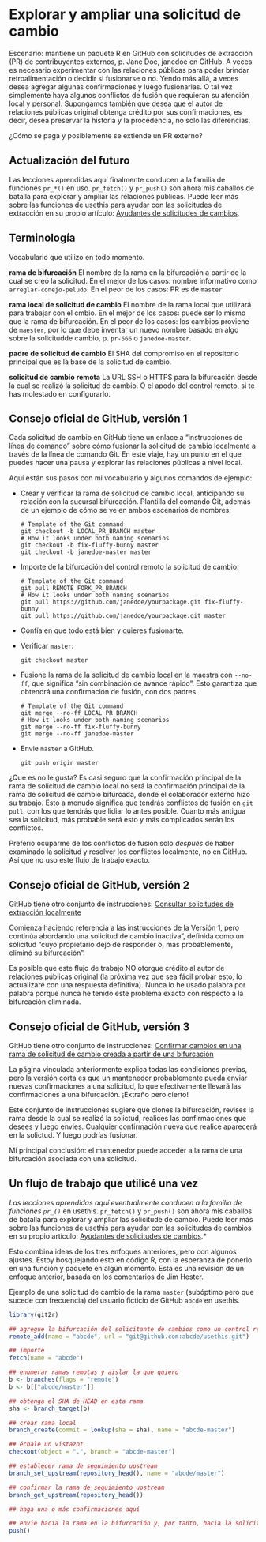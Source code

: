 # Explorar y ampliar una solicitud de cambio {#sec-pr-extend}

Escenario: mantiene un paquete R en GitHub con solicitudes de extracción (PR) de contribuyentes externos, p. Jane Doe, janedoe en GitHub. A veces es necesario experimentar con las relaciones públicas para poder brindar retroalimentación o decidir si fusionarse o no. Yendo más allá, a veces desea agregar algunas confirmaciones y luego fusionarlas. O tal vez simplemente haya algunos conflictos de fusión que requieran su atención local y personal. Supongamos también que desea que el autor de relaciones públicas original obtenga crédito por sus confirmaciones, es decir, desea preservar la historia y la procedencia, no solo las diferencias.

¿Cómo se paga y posiblemente se extiende un PR externo?

## Actualización del futuro

Las lecciones aprendidas aquí finalmente conducen a la familia de funciones `pr_*()` en uso. `pr_fetch()` y `pr_push()` son ahora mis caballos de batalla para explorar y ampliar las relaciones públicas. Puede leer más sobre las funciones de usethis para ayudar con las solicitudes de extracción en su propio artículo: [Ayudantes de solicitudes de cambios](https://usethis.r-lib.org/articles/pr-functions.html).

## Terminología

Vocabulario que utilizo en todo momento.

**rama de bifurcación** El nombre de la rama en la bifurcación a partir de la cual se creó la solicitud. En el mejor de los casos: nombre informativo como `arreglar-conejo-peludo`. En el peor de los casos: PR es de `master`.

**rama local de solicitud de cambio** El nombre de la rama local que utilizará para trabajar con el cmbio. En el mejor de los casos: puede ser lo mismo que la rama de bifurcación. En el peor de los casos: los cambios proviene de `maester`, por lo que debe inventar un nuevo nombre basado en algo sobre la solicitudde  cambio, p. `pr-666` o `janedoe-master`.

**padre de solicitud de cambio** El SHA del compromiso en el repositorio principal que es la base de la solicitud de cambio.

**solicitud de cambio remota** La URL SSH o HTTPS para la bifurcación desde la cual se realizó la solicitud de cambio. O el apodo del control remoto, si te has molestado en configurarlo.

## Consejo oficial de GitHub, versión 1

Cada solicitud de cambio en GitHub tiene un enlace a "instrucciones de línea de comando" sobre cómo fusionar la solicitud de cambio localmente a través de la línea de comando Git. En este viaje, hay un punto en el que puedes hacer una pausa y explorar las relaciones públicas a nivel local.

Aquí están sus pasos con mi vocabulario y algunos comandos de ejemplo:

-   Crear y verificar la rama de solicitud de cambio local, anticipando su relación con la sucursal bifurcación. Plantilla del comando Git, además de un ejemplo de cómo se ve en ambos escenarios de nombres:

    ```         
    # Template of the Git command
    git checkout -b LOCAL_PR_BRANCH master 
    # How it looks under both naming scenarios
    git checkout -b fix-fluffy-bunny master 
    git checkout -b janedoe-master master 
    ```

-   Importe de la bifurcación del control remoto la solicitud de cambio:

    ```         
    # Template of the Git command
    git pull REMOTE FORK_PR_BRANCH
    # How it looks under both naming scenarios
    git pull https://github.com/janedoe/yourpackage.git fix-fluffy-bunny
    git pull https://github.com/janedoe/yourpackage.git master
    ```

-   Confía en que todo está bien y quieres fusionarte.

-   Verificar `master`:

    ```         
    git checkout master
    ```

-   Fusione la rama de la solicitud de cambio local en la maestra con `--no-ff`, que significa "sin combinación de avance rápido". Esto garantiza que obtendrá una confirmación de fusión, con dos padres.

    ```         
    # Template of the Git command
    git merge --no-ff LOCAL_PR_BRANCH
    # How it looks under both naming scenarios
    git merge --no-ff fix-fluffy-bunny
    git merge --no-ff janedoe-master
    ```

-   Envie `master` a GitHub.

    ```         
    git push origin master
    ```

¿Que es no le gusta? Es casi seguro que la confirmación principal de la rama de solicitud de cambio local no será la confirmación principal de la rama de solicitud de cambio bifurcada, donde el colaborador externo hizo su trabajo. Esto a menudo significa que tendrás conflictos de fusión en `git pull`, con los que tendrás que lidiar lo antes posible. Cuanto más antigua sea la solicitud, más probable será esto y más complicados serán los conflictos.

Preferio ocuparme de los conflictos de fusión solo *después* de haber examinado la solicitud y resolver los conflictos localmente, no en GitHub. Así que no uso este flujo de trabajo exacto.

## Consejo oficial de GitHub, versión 2

GitHub tiene otro conjunto de instrucciones: [Consultar solicitudes de extracción localmente](https://help.github.com/articles/checking-out-pull-requests-locally/)

Comienza haciendo referencia a las instrucciones de la Versión 1, pero continúa abordando una solicitud de cambio inactiva", definida como un solicitud "cuyo propietario dejó de responder o, más probablemente, eliminó su bifurcación".

Es posible que este flujo de trabajo NO otorgue crédito al autor de relaciones públicas original (la próxima vez que sea fácil probar esto, lo actualizaré con una respuesta definitiva). Nunca lo he usado palabra por palabra porque nunca he tenido este problema exacto con respecto a la bifurcación eliminada.

## Consejo oficial de GitHub, versión 3

GitHub tiene otro conjunto de instrucciones: [Confirmar cambios en una rama de solicitud de cambio creada a partir de una bifurcación](https://help.github.com/articles/committing-changes-to-a-pull-request-branch-created-from-a-fork/)

La página vinculada anteriormente explica todas las condiciones previas, pero la versión corta es que un mantenedor probablemente pueda enviar nuevas confirmaciones a una solicitud, lo que efectivamente llevará las confirmaciones a una bifurcación. ¡Extraño pero cierto!

Este conjunto de instrucciones sugiere que clones la bifurcación, revises la rama desde la cual se realizó la solictud, realices las confirmaciones que desees y luego envies. Cualquier confirmación nueva que realice aparecerá en la solictud. Y luego podrías fusionar.

Mi principal conclusión: el mantenedor puede acceder a la rama de una bifurcación asociada con una solicitud.

## Un flujo de trabajo que utilicé una vez

*Las lecciones aprendidas aquí eventualmente conducen a la familia de funciones `pr_()`* en usethis. `pr_fetch()` y `pr_push()` son ahora mis caballos de batalla para explorar y ampliar las solicitude de cambio. Puede leer más sobre las funciones de usethis para ayudar con las solicitudes de cambios en su propio artículo: [Ayudantes de solicitudes de cambios](https://usethis.r-lib.org/articles/pr-functions.html).*

Esto combina ideas de los tres enfoques anteriores, pero con algunos ajustes. Estoy bosquejando esto en código R, con la esperanza de ponerlo en una función y paquete en algún momento. Esta es una revisión de un enfoque anterior, basada en los comentarios de Jim Hester.

Ejemplo de una solicitud de cambio de la rama `master` (subóptimo pero que sucede con frecuencia) del usuario ficticio de GitHub `abcde` en usethis.

```r
library(git2r)

## agregue la bifurcación del solicitante de cambios como un control remoto con nombre
remote_add(name = "abcde", url = "git@github.com:abcde/usethis.git")

## importe
fetch(name = "abcde")

## enumerar ramas remotas y aislar la que quiero
b <- branches(flags = "remote")
b <- b[["abcde/master"]]

## obtenga el SHA de HEAD en esta rama
sha <- branch_target(b)

## crear rama local
branch_create(commit = lookup(sha = sha), name = "abcde-master")

## échale un vistazot
checkout(object = ".", branch = "abcde-master")

## establecer rama de seguimiento upstream
branch_set_upstream(repository_head(), name = "abcde/master")

## confirmar la rama de seguimiento upstream
branch_get_upstream(repository_head())

## haga una o más confirmaciones aquí

## envie hacia la rama en la bifurcación y, por tanto, hacia la solicitud de cambio
push()
```
